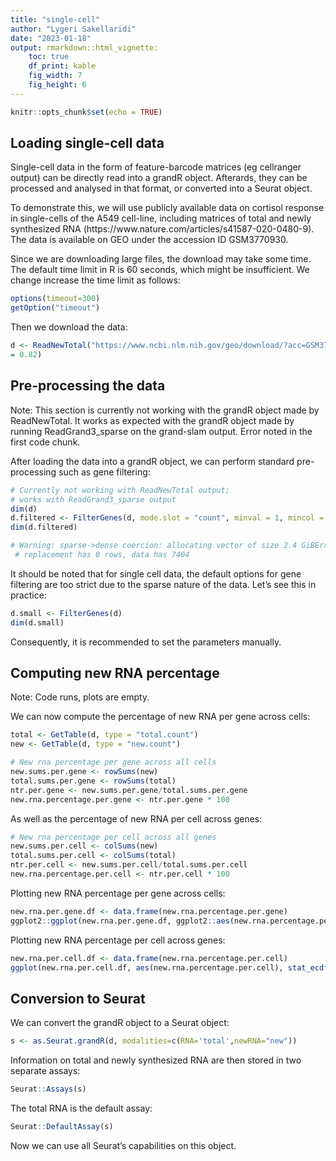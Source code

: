 ```yaml
---
title: "single-cell"
author: "Lygeri Sakellaridi"
date: "2023-01-18"
output: rmarkdown::html_vignette:
    toc: true
    df_print: kable
    fig_width: 7
    fig_height: 6
---
```


```r
knitr::opts_chunk$set(echo = TRUE)
```

## Loading single-cell data

Single-cell data in the form of feature-barcode matrices (eg cellranger output) can be directly read into a grandR object. Afterards, they can be
processed and analysed in that format, or converted into a Seurat object.

To demonstrate this, we will use publicly available data on cortisol response in 
single-cells of the A549 cell-line, including matrices of total and newly synthesized RNA (https://www.nature.com/articles/s41587-020-0480-9). The data is available on GEO under the accession ID GSM3770930.

Since we are downloading large files, the download may take some time.
The default time limit in R is 60 seconds, which might be insufficient.
We change increase the time limit as follows:

```r
options(timeout=300)
getOption("timeout")
```

Then we download the data:

```r
d <- ReadNewTotal("https://www.ncbi.nlm.nih.gov/geo/download/?acc=GSM3770930&format=file&file=GSM3770930%5FA549%5Fgene%5Fannotate%2Etxt%2Egz","https://www.ncbi.nlm.nih.gov/geo/download/?acc=GSM3770930&format=file&file=GSM3770930%5FA549%5Fcell%5Fannotate%2Etxt%2Egz","https://www.ncbi.nlm.nih.gov/geo/download/?acc=GSM3770930&format=file&file=GSM3770930%5FA549%5Fgene%5Fcount%5Fnewly%5Fsynthesised%2Etxt%2Egz","https://www.ncbi.nlm.nih.gov/geo/download/?acc=GSM3770930&format=file&file=GSM3770930%5FA549%5Fgene%5Fcount%2Etxt%2Egz",verbose=TRUE,detection.rate
= 0.82)
```

## Pre-processing the data

Note: This section is currently not working with the grandR object
made by ReadNewTotal. It works as expected with the grandR object
made by running ReadGrand3_sparse on the grand-slam output.
Error noted in the first code chunk.

After loading the data into a grandR object, we can perform standard
pre-processing such as gene filtering:

```r
# Currently not working with ReadNewTotal output;
# works with ReadGrand3_sparse output
dim(d)
d.filtered <- FilterGenes(d, mode.slot = "count", minval = 1, mincol = 100)
dim(d.filtered)

# Warning: sparse->dense coercion: allocating vector of size 2.4 GiBError in #`$<-.data.frame`(`*tmp*`, Name, value = integer(0)) : 
 # replacement has 0 rows, data has 7404
```
It should be noted that for single cell data, the default options for
gene filtering are too strict due to the sparse nature of the data. 
Let's see this in practice:

```r
d.small <- FilterGenes(d)
dim(d.small)
```

Consequently, it is recommended to set the parameters manually.

## Computing new RNA percentage

Note: Code runs, plots are empty.

We can now compute the percentage of new RNA per gene across cells:

```r
total <- GetTable(d, type = "total.count")
new <- GetTable(d, type = "new.count")

# New rna percentage per gene across all cells
new.sums.per.gene <- rowSums(new)
total.sums.per.gene <- rowSums(total)
ntr.per.gene <- new.sums.per.gene/total.sums.per.gene
new.rna.percentage.per.gene <- ntr.per.gene * 100
```

As well as the percentage of new RNA per cell across genes:

```r
# New rna percentage per cell across all genes
new.sums.per.cell <- colSums(new)
total.sums.per.cell <- colSums(total)
ntr.per.cell <- new.sums.per.cell/total.sums.per.cell
new.rna.percentage.per.cell <- ntr.per.cell * 100
```

Plotting new RNA percentage per gene across cells:

```r
new.rna.per.gene.df <- data.frame(new.rna.percentage.per.gene)
ggplot2::ggplot(new.rna.per.gene.df, ggplot2::aes(new.rna.percentage.per.gene), ggplot2::stat_ecdf(geom = "point"))
```

Plotting new RNA percentage per cell across genes:

```r
new.rna.per.cell.df <- data.frame(new.rna.percentage.per.cell)
ggplot(new.rna.per.cell.df, aes(new.rna.percentage.per.cell), stat_ecdf(geom = "point"))
```

## Conversion to Seurat

We can convert the grandR object to a Seurat object:
```r
s <- as.Seurat.grandR(d, modalities=c(RNA='total',newRNA="new"))
```
Information on total and newly synthesized RNA are then stored in two
separate assays:

```r
Seurat::Assays(s)
```
The total RNA is the default assay:

```r
Seurat::DefaultAssay(s)
```

Now we can use all Seurat's capabilities on this object.
